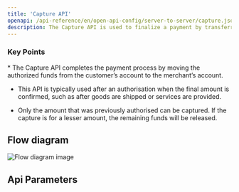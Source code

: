 ```yaml
---
title: 'Capture API'
openapi: /api-reference/en/open-api-config/server-to-server/capture.json POST /api/v1/server-to-server-interface/capture
description: The Capture API is used to finalize a payment by transferring the funds that were previously authorised via the Authorsation API.
---
```


### Key Points

<Info>
  * The Capture API completes the payment process by moving the authorized funds from the customer’s account to the merchant’s account.

  * This API is typically used after an authorisation when the final amount is confirmed, such as after goods are shipped or services are provided.

  * Only the amount that was previously authorised can be captured. If the capture is for a lesser amount, the remaining funds will be released.
</Info>

## Flow diagram

![Flow diagram image](/images/timeline-diagram/flows-API-capture.svg)

## Api Parameters